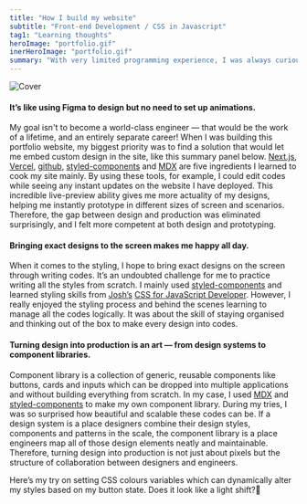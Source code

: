 ```yaml
---
title: "How I build my website"
subtitle: "Front-end Development / CSS in Javascript"
tag1: "Learning thoughts"
heroImage: "portfolio.gif"
inerHeroImage: "portfolio.gif"
summary: "With very limited programming experience, I was always curious about making prototypes through codes rather than just mockups. In 2021 I began my front-end skills learning journey by building my own portfolio website. Through learning from recent website production tools and technologies, I made it from scratch with a lot of trials and errors. The learning process and the result might not be as expected as I imagined at the beginning, but they have brought me a different perspective on modern website production."
---
```


![Cover](/photos/portfolio-01.png)

#### It’s like using Figma to design but no need to set up animations.
My goal isn't to become a world-class engineer — that would be the work of a lifetime, and an entirely separate career! When I was building this portfolio website, my biggest priority was to find a solution that would let me embed custom design in the site, like this summary panel below. [Next.js](https://nextjs.org/), [Vercel](https://vercel.com/docs), [github](https://github.com), [styled-components](https://styled-components.com) and [MDX](https://mdxjs.com/) are five ingredients I learned to cook my site mainly. By using these tools, for example, I could edit codes while seeing any instant updates on the website I have deployed. This incredible live-preview ability gives me more actuality of my designs, helping me instantly prototype in different sizes of screen and scenarios. Therefore, the gap between design and production was eliminated surprisingly, and I felt more competent at both design and prototyping.
<StyledImage objectFit="scale-down" srcLeft="portfolio-03.png" srcRight="portfolio-02.gif" flexLeft={1} flexRight={1} width={100} bg="transparent" gap={1}/>


#### Bringing exact designs to the screen makes me happy all day.
When it comes to the styling, I hope to bring exact designs on the screen through writing codes. It’s an undoubted challenge for me to practice writing all the styles from scratch. I mainly used [styled-components](https://styled-components.com) and learned styling skills from [Josh’s](https://www.joshwcomeau.com) [CSS for JavaScript Developer](https://courses.joshwcomeau.com/css-for-js). However, I really enjoyed the styling process and behind the scenes learning to manage all the codes logically. It was about the skill of staying organised and thinking out of the box to make every design into codes.

#### Turning design into production is an art — from design systems to component libraries.
Component library is a collection of generic, reusable components like buttons, cards and inputs which can be dropped into multiple applications and without building everything from scratch. In my case, I used [MDX](https://mdxjs.com/) and [styled-components](https://styled-components.com) to make my own component library. During my tries, I was so surprised how beautiful and scalable these codes can be. If a design system is a place designers combine their design styles, components and patterns in the scale, the component library is a place engineers map all of those design elements neatly and maintainable. Therefore, turning design into production is not just about pixels but the structure of collaboration between designers and engineers.

<StyledImage objectFit="scale-down" srcLeft="portfolio-04.gif"  flexLeft={1} width={100} bg="transparent"/>
Here’s my try on setting CSS colours variables which can dynamically alter my styles based on my button state. Does it look like a light shift?🙂

